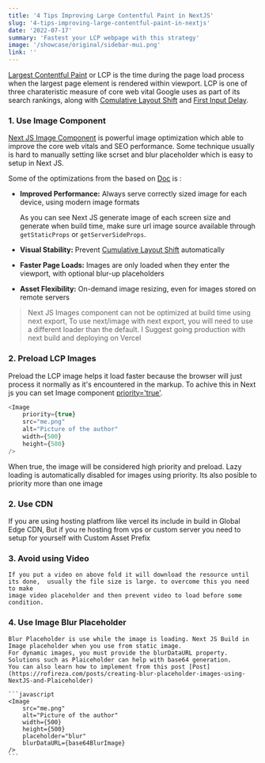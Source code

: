 ```yaml
---
title: '4 Tips Improving Large Contentful Paint in NextJS'
slug: '4-tips-improving-large-contentful-paint-in-nextjs'
date: '2022-07-17'
summary: 'Fastest your LCP webpage with this strategy'
image: '/showcase/original/sidebar-mui.png'
link: ''
---
```


[Largest Contentful Paint](https://web.dev/lcp/) or LCP is the time during the page load process when the largest page element is rendered within viewport. LCP is one of three charateristic
measure of core web vital Google uses as part of its search rankings, along with
[Comulative Layout Shift](https://web.dev/cls/)
and
[First Input Delay](https://web.dev/fid/).

<ImageMDX
    height={324}
    width={745}
    src="https://ik.imagekit.io/rofireza/Blog/lCP_rofireza_ExtOAUpvR.jpg?ik-sdk-version=javascript-1.4.3&updatedAt=1662420126178"
    alt="LCP Image Simulation"
/>

### 1. Use Image Component

[Next JS Image Component](https://nextjs.org/docs/basic-features/image-optimization) is powerful image optimization which able
to improve the core web vitals and SEO performance. Some technique usually is hard to manually setting like scrset and blur placeholder
which is easy to setup in Next JS.

Some of the optimizations from the based on [Doc](https://nextjs.org/docs/basic-features/image-optimization) is :

-   **Improved Performance:** Always serve correctly sized image for each device, using modern image formats

    <ImageMDX
        height={200}
        width={460}
        src="https://ik.imagekit.io/rofireza/Blog/scrset_nextjs_devmode_wisxCALbq.jpg?ik-sdk-version=javascript-1.4.3&updatedAt=1663095529596"
        alt="LCP Image Simulation"
    />

    As you can see Next JS generate image of each screen size and generate when build time, make sure url image source available
    through `getStaticProps` or `getServerSideProps`.

-   **Visual Stability:** Prevent [Cumulative Layout Shift](https://nextjs.org/learn/seo/web-performance/cls) automatically
-   **Faster Page Loads:** Images are only loaded when they enter the viewport, with optional blur-up placeholders
-   **Asset Flexibility:** On-demand image resizing, even for images stored on remote servers

> Next JS Images component can not be optimized at build time using next export, To use next/image with next export, you will need to use a different loader than the default. I Suggest going production with next build and deploying on Vercel

### 2. Preload LCP Images

Preload the LCP image helps it load faster because the browser will just process it normally as it's encountered in the markup.
To achive this in Next js you can set Image component [priority='true'](https://nextjs.org/docs/api-reference/next/image#priority).

```javascript
<Image
    priority={true}
    src="me.png"
    alt="Picture of the author"
    width={500}
    height={500}
/>
```

When true, the image will be considered high priority and preload. Lazy loading is automatically disabled for images using priority. Its also posible to priority more than one image

### 2. Use CDN

If you are using hosting platfrom like vercel its include in build in Global Edge CDN, But if you re hosting from vps or custom server you need to setup for yourself with Custom Asset Prefix

### 3. Avoid using Video

    If you put a video on above fold it will download the resource until its done,  usually the file size is large. to overcome this you need to make
    image video placeholder and then prevent video to load before some condition.

### 4. Use Image Blur Placeholder

    Blur Placeholder is use while the image is loading. Next JS Build in Image placeholder when you use from static image.
    For dynamic images, you must provide the blurDataURL property. Solutions such as Plaiceholder can help with base64 generation.
    You can also learn how to implement from this post [Post](https://rofireza.com/posts/creating-blur-placeholder-images-using-NextJS-and-Plaiceholder)

    ```javascript
    <Image
        src="me.png"
        alt="Picture of the author"
        width={500}
        height={500}
        placeholder="blur"
        blurDataURL={base64BlurImage}
    />
    ```
